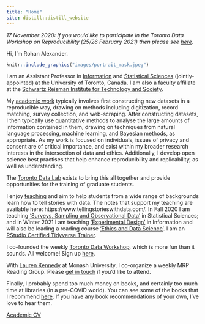 ```yaml
---
title: "Home"
site: distill::distill_website
---
```


*17 November 2020: If you would like to participate in the Toronto Data Workshop on Reproducibility (25/26 February 2021) then please see [here](https://rohanalexander.com/reproducibility).*


Hi, I’m Rohan Alexander.

```r
knitr::include_graphics("images/portrait_mask.jpeg") 
```

I am an Assistant Professor in [Information](https://ischool.utoronto.ca/profile/rohan-alexander/) and [Statistical Sciences](https://www.statistics.utoronto.ca/people/directories/all-faculty/rohan-alexander) (jointly-appointed) at the University of Toronto, Canada. I am also a faculty affiliate at the [Schwartz Reisman Institute for Technology and Society](https://sr-institute.utoronto.ca/).

My [academic work](https://rohanalexander.com/academic.html) typically involves first constructing new datasets in a reproducible way, drawing on methods including digitization, record matching, survey collection, and web-scraping. After constructing datasets, I then typically use quantitative methods to analyse the large amounts of information contained in them, drawing on techniques from natural language processing, machine learning, and Bayesian methods, as appropriate. As my work is focused on individuals, issues of privacy and consent are of critical importance, and exist within my broader research interests in the intersection of data and ethics. Additionally, I develop open science best practises that help enhance reproducibility and replicability, as well as understanding.

The [Toronto Data Lab](https://rohanalexander.com/lab.html) exists to bring this all together and provide opportunities for the training of graduate students.

I enjoy [teaching](https://rohanalexander.com/teaching.html) and aim to help students from a wide range of backgrounds learn how to tell stories with data. The notes that support my teaching are available here: https://www.tellingstorieswithdata.com/. In Fall 2020 I am teaching ['Surveys, Sampling and Observational Data'](https://rohanalexander.com/sta304.html) in Statistical Sciences; and in Winter 2021 I am teaching ['Experimental Design'](https://rohanalexander.com/inf2178.html) in Information and will also be leading a reading course ['Ethics and Data Science'](https://rohanalexander.com/reading_course-ethics.html). I am an [RStudio Certified Tidyverse Trainer](https://education.rstudio.com/trainers).

I co-founded the weekly [Toronto Data Workshop](https://rohanalexander.com/toronto_data_workshop.html), which is more fun than it sounds. All welcome! Sign up [here](https://forms.gle/sXbEixoa1iJR4Q7A8).

With [Lauren Kennedy](https://jazzystats.com/) at Monash University, I co-organize a weekly MRP Reading Group. Please [get in touch](mailto:rohan.alexander@utoronto.ca) if you'd like to attend.

<!-- Based on my academic research I run a political poll in Australia: [Petit Poll](https://petitpoll.com). This combines non-representative polling data that we gather ourselves with a hierarchical Bayesian model to cheaply deliver meaningful Australian political polling. -->

Finally, I probably spend too much money on books, and certainly too much time at libraries (in a pre-COVID world). You can see some of the books that I recommend [here](https://rohanalexander.com/bookshelf.html). If you have any book recommendations of your own, I've love to hear them.

[Academic CV](pdfs/cv-academic-Rohan_Alexander.pdf)  
<!-- [Professional CV](pdfs/cv-professional-RohanAlexander.pdf) -->
